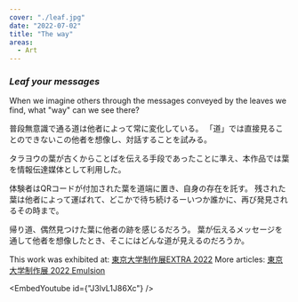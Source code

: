 ```yaml
---
cover: "./leaf.jpg"
date: "2022-07-02"
title: "The way"
areas:
  - Art
---
```



***<p style="text-align: center;"><h3>Leaf your messages</h3></p>***


When we imagine others through the messages conveyed by the leaves we find, what "way" can we see there?



普段無意識で通る道は他者によって常に変化している。
「道」では直接見ることのできないこの他者を想像し、対話することを試みる。

タラヨウの葉が古くからことばを伝える手段であったことに準え、本作品では葉を情報伝達媒体として利用した。

体験者はQRコードが付加された葉を道端に置き、自身の存在を託す。
残された葉は他者によって運ばれて、どこかで待ち続けるーいつか誰かに、再び発見されるその時まで。

帰り道、偶然見つけた葉に他者の跡を感じるだろう。
葉が伝えるメッセージを通して他者を想像したとき、そこにはどんな道が見えるのだろうか。


This work was exhibited at: [東京大学制作展EXTRA 2022](https://iiiexhibition.com/log/iiiEx2022)
More articles: [東京大学制作展 2022 Emulsion](https://www.iii.u-tokyo.ac.jp/research/221213iiiexhibition)

<EmbedYoutube id={"J3lvL1J86Xc"} />